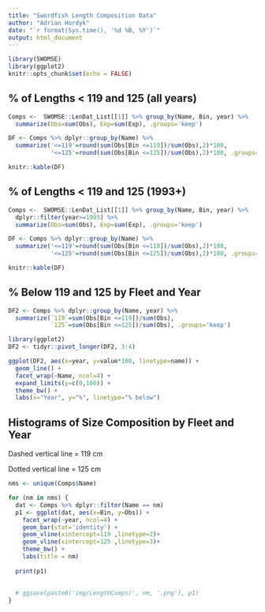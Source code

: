 ```yaml
---
title: "Swordfish Length Composition Data"
author: "Adrian Hordyk"
date: "`r format(Sys.time(), '%d %B, %Y')`"
output: html_document
---
```


```r
library(SWOMSE)
library(ggplot2)
knitr::opts_chunk$set(echo = FALSE)
```

## % of Lengths < 119 and 125 (all years)
```r
Comps <-  SWOMSE::LenDat_List[[1]] %>% group_by(Name, Bin, year) %>%
  summarize(Obs=sum(Obs), Exp=sum(Exp), .groups='keep')

DF <- Comps %>% dplyr::group_by(Name) %>% 
  summarize('<=119'=round(sum(Obs[Bin <=119])/sum(Obs),2)*100,
            '<=125'=round(sum(Obs[Bin <=125])/sum(Obs),2)*100, .groups='keep') 

knitr::kable(DF)
```

## % of Lengths < 119 and 125 (1993+)
```r
Comps <-  SWOMSE::LenDat_List[[1]] %>% group_by(Name, Bin, year) %>%
  dplyr::filter(year>=1993) %>%
  summarize(Obs=sum(Obs), Exp=sum(Exp), .groups='keep')

DF <- Comps %>% dplyr::group_by(Name) %>% 
  summarize('<=119'=round(sum(Obs[Bin <=119])/sum(Obs),2)*100,
            '<=125'=round(sum(Obs[Bin <=125])/sum(Obs),2)*100, .groups='keep') 

knitr::kable(DF)
```



## % Below 119 and 125 by Fleet and Year
```r
DF2 <- Comps %>% dplyr::group_by(Name, year) %>% 
  summarize(`119`=sum(Obs[Bin <=119])/sum(Obs),
            `125`=sum(Obs[Bin <=125])/sum(Obs), .groups='keep')

library(ggplot2)
DF2 <- tidyr::pivot_longer(DF2, 3:4)

ggplot(DF2, aes(x=year, y=value*100, linetype=name)) + 
  geom_line() +
  facet_wrap(~Name, ncol=4) +
  expand_limits(y=c(0,100)) +
  theme_bw() +
  labs(x="Year", y="%", linetype="% below")

```

## Histograms of Size Composition by Fleet and Year

Dashed vertical line = 119 cm

Dotted vertical line = 125 cm

```r
nms <- unique(Comps$Name)

for (nm in nms) {
  dat <- Comps %>% dplyr::filter(Name == nm)
  p1 <- ggplot(dat, aes(x=Bin, y=Obs)) +
    facet_wrap(~year, ncol=4) +
    geom_bar(stat='identity') +
    geom_vline(xintercept=119 ,linetype=2)+
    geom_vline(xintercept=125 ,linetype=3)+
    theme_bw() +
    labs(title = nm) 
  
  print(p1)
  
  
  # ggsave(paste0('img/LengthComps/', nm, '.png'), p1)
}
```

